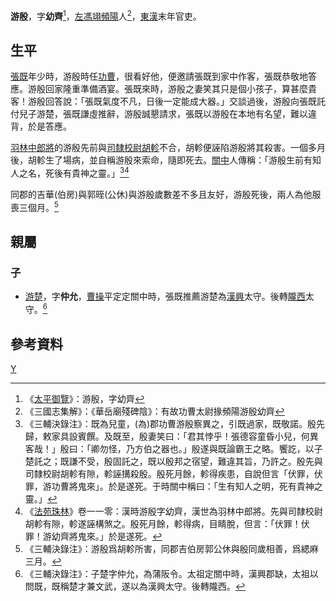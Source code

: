 '''游殷'''{{BD|？||？||catIdx=Y}}，字'''幼齊'''<ref>《[[:s:太平御覽/0444|太平御覽]]》：游殷，字幼齊</ref>，[[左馮翊|左馮翊]][[頻陽|頻陽]]人<ref>《三國志集解》：《華岳廟殘碑陰》：有故功曹太尉掾頻陽游殷幼齊</ref>，[[東漢|東漢]]末年官吏。

==生平==
[[張既|張既]]年少時，游殷時任[[功曹|功曹]]，很看好他，便邀請張既到家中作客，張既恭敬地答應。游殷回家隆重準備酒宴。張既來時，游殷之妻笑其只是個小孩子，算甚麼貴客！游殷回答說：「張既氣度不凡，日後一定能成大器。」交談過後，游殷向張既託付兒子游楚，張既謙虛推辭，游殷誠懇請求，張既以游殷在本地有名望，難以違背，於是答應。

[[羽林中郎將|羽林中郎將]]的游殷先前與[[司隸校尉|司隸校尉]][[胡軫|胡軫]]不合，胡軫便誣陷游殷將其殺害。一個多月後，胡軫生了場病，並自稱游殷來索命，隨即死去。[[關中|關中]]人傳稱：「游殷生前有知人之名，死後有貴神之靈。」<ref>《三輔決錄注》：既為兒童，(為)郡功曹游殷察異之，引既過家，既敬諾。殷先歸，敕家具設賓饌。及既至，殷妻笑曰：「君其悖乎！張德容童昏小兒，何異客哉！」殷曰：「卿勿怪，乃方伯之器也。」殷遂與既論霸王之略。饗訖，以子楚託之；既謙不受，殷固託之，既以殷邦之宿望，難違其旨，乃許之。殷先與司隸校尉胡軫有隙，軫誣搆殺殷。殷死月餘，軫得疾患，自說但言「伏罪，伏罪，游功曹將鬼來」。於是遂死。于時關中稱曰：「生有知人之明，死有貴神之靈。」</ref><ref>《[[法苑珠林|法苑珠林]]》卷一一零：漢時游殷字幼齊，漢世為羽林中郎將。先與司隸校尉胡軫有隙，軫遂誣構煞之。殷死月餘，軫得病，目睛脫，但言：「伏罪！伏罪！游幼齊將鬼來。」於是遂死。</ref>

同郡的吉華(伯房)與郭晊(公休)與游殷歲數差不多且友好，游殷死後，兩人為他服喪三個月。<ref>《三輔決錄注》：游殷爲胡軫所害，同郡吉伯房郭公休與殷同歲相善，爲緦麻三月。</ref>

==親屬==
===子===
*[[游楚_(三國)|游楚]]，字'''仲允'''，[[曹操|曹操]]平定定關中時，張既推薦游楚為[[漢興郡|漢興]]太守。後轉[[隴西|隴西]]太守。<ref>《三輔決錄注》：子楚字仲允，為蒲阪令。太祖定關中時，漢興郡缺，太祖以問既，既稱楚才兼文武，遂以為漢興太守。後轉隴西。</ref>

==參考資料==
{{Reflist|2}}
[[Category:游姓|Y]]